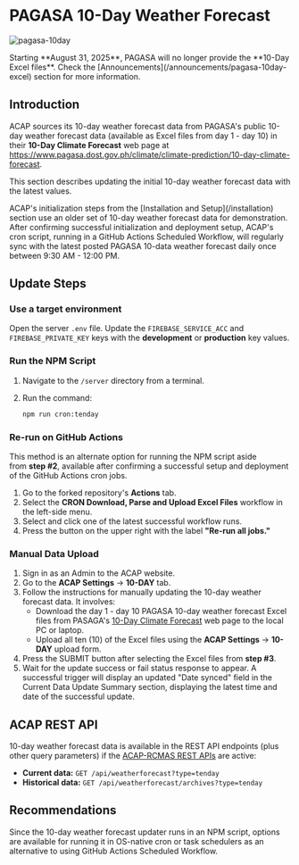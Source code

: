 
# PAGASA 10-Day Weather Forecast

![pagasa-10day](https://firebasestorage.googleapis.com/v0/b/assets-cms.appspot.com/o/users%2FAwryJ0MU8zdxQFh9y0L0x2sSt8z1%2Flct0mjyQ7jZqOvL9R9Bt_thumbnail?alt=media&token=73f8d105-ccfa-4654-bed3-5863db824bba)

<Callout type="warning">
Starting **August 31, 2025**, PAGASA will no longer provide the **10-Day Excel files**. Check the [Announcements](/announcements/pagasa-10day-excel) section for more information.
</Callout>

## Introduction

ACAP sources its 10-day weather forecast data from PAGASA's public 10-day weather forecast data (available as Excel files from day 1 - day 10) in their **10-Day Climate Forecast** web page at https://www.pagasa.dost.gov.ph/climate/climate-prediction/10-day-climate-forecast.

This section describes updating the initial 10-day weather forecast data with the latest values.

<Callout type="info" emoji="ℹ️">
ACAP's initialization steps from the [Installation and Setup](/installation) section use an older set of 10-day weather forecast data for demonstration.
</Callout>

<Callout>
After confirming successful initialization and deployment setup, ACAP's cron script, running in a GitHub Actions Scheduled Workflow, will regularly sync with the latest posted PAGASA 10-data weather forecast daily once between 9:30 AM - 12:00 PM.
</Callout>

## Update Steps

<Steps>

### Use a target environment

Open the server `.env` file. Update the `FIREBASE_SERVICE_ACC` and `FIREBASE_PRIVATE_KEY` keys with the **development** or **production** key values.

### Run the NPM Script

1. Navigate to the `/server` directory from a terminal.

2. Run the command:
   ```bash copy
   npm run cron:tenday
   ```

### Re-run on GitHub Actions

This method is an alternate option for running the NPM script aside from **step #2**, available after confirming a successful setup and deployment of the GitHub Actions cron jobs.

1. Go to the forked repository's **Actions** tab.
2. Select the **CRON Download, Parse and Upload Excel Files** workflow in the left-side menu.
3. Select and click one of the latest successful workflow runs.
4. Press the button on the upper right with the label **"Re-run all jobs."**

### Manual Data Upload

1. Sign in as an Admin to the ACAP website.
2. Go to the **ACAP Settings** → **10-DAY** tab.
3. Follow the instructions for manually updating the 10-day weather forecast data. It involves:
   - Download the day 1 - day 10 PAGASA 10-day weather forecast Excel files from PASAGA's [10-Day Climate Forecast](https://www.pagasa.dost.gov.ph/climate/climate-prediction/10-day-climate-forecast) web page to the local PC or laptop.
   - Upload all ten (10) of the Excel files using the **ACAP Settings** → **10-DAY** upload form.
4. Press the SUBMIT button after selecting the Excel files from **step #3**.
5. Wait for the update success or fail status response to appear. A successful trigger will display an updated "Date synced" field in the Current Data Update Summary section, displaying the latest time and date of the successful update.

</Steps>

## ACAP REST API

10-day weather forecast data is available in the REST API endpoints (plus other query parameters) if the [ACAP-RCMAS REST APIs](/post-installation/acap-rcmas-api) are active:

- **Current data:** `GET /api/weatherforecast?type=tenday`
- **Historical data:** `GET /api/weatherforecast/archives?type=tenday`

## Recommendations

Since the 10-day weather forecast updater runs in an NPM script, options are available for running it in OS-native cron or task schedulers as an alternative to using GitHub Actions Scheduled Workflow.
